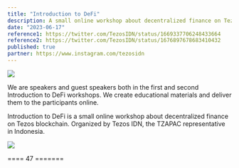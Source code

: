 ```yaml
---
title: "Introduction to DeFi"
description: A small online workshop about decentralized finance on Tezos blockchain. Organized by Tezos IDN, the TZAPAC representative in Indonesia.
date: "2023-06-17"
reference1: https://twitter.com/TezosIDN/status/1669337706248433664
reference2: https://twitter.com/TezosIDN/status/1676897678683410432
published: true
partner: https://www.instagram.com/tezosidn
---
```


[![](/images/proj/prof-nota-introduction-to-defi-1.jpeg)](/images/proj/prof-nota-introduction-to-defi-1.jpeg)

We are speakers and guest speakers both in the first and second Introduction to DeFi workshops. We create educational materials and deliver them to the participants online.

Introduction to DeFi is a small online workshop about decentralized finance on Tezos blockchain. Organized by Tezos IDN, the TZAPAC representative in Indonesia.

[![](/images/proj/prof-nota-introduction-to-defi-2.jpeg)](/images/proj/prof-nota-introduction-to-defi-2.jpeg)

==== 47 =======
